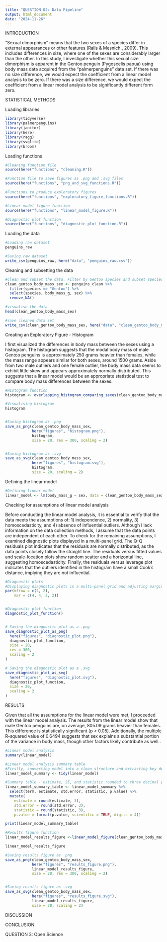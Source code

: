 ```yaml
---
title: "QUESTION 02: Data Pipeline"
output: html_document
date: "2024-11-26"
---
```


INTRODUCTION

"Sexual dimorphism" means that the two sexes of a species differ in external appearances or other features (Ralls & Mesnich., 2009). This includes differences in size, where one of the sexes are considerably larger than the other. In this study, I investigate whether this sexual size dimorphism is apparent in the Gentoo penguin (Pygoscelis papua) using body mass data acquired from the "palmerpenguins" data set. If there was no size difference, we would expect the coefficient from a linear model analysis to be zero. If there was a size difference, we would expect the coefficient from a linear model analysis to be significantly different form zero.


STATISTICAL METHODS

Loading libraries

```r
library(tidyverse)
library(palmerpenguins)
library(janitor)
library(here)
library(ragg)
library(svglite)
library(broom)
```


Loading functions

```r
#Cleaning function file
source(here("functions", "cleaning.R"))

#Function file to save figures as .png and .svg files
source(here("functions", "png_and_svg_functions.R"))

#Functions to produce exploratory figures 
source(here("functions", "exploratory_figure_functions.R"))

#Linear model figure function
source(here("functions", "linear_model_figure.R"))

#Diagnostic plot function
source(here("functions", "diagnostic_plot_function.R"))
```


Loading the data

```r
#Loading raw dataset
penguins_raw

#Saving raw dataset
write_csv(penguins_raw, here("data", "penguins_raw.csv"))
```


Cleaning and subsetting the data

```r
#Clean and subset the data. Filter by Gentoo species and subset species, body mass and sex
clean_gentoo_body_mass_sex <- penguins_clean %>%
  filter(species == "Gentoo") %>%   
  select(species, body_mass_g, sex) %>%  
  remove_NA() 

#visualise the data 
head(clean_gentoo_body_mass_sex)

#save cleaned data set
write_csv(clean_gentoo_body_mass_sex, here("data", "clean_gentoo_body_mass.csv"))
```


Creating an Exploratory Figure - Histogram

I first visualized the differences in body mass between the sexes using a histogram. The histogram suggests that the modal body mass of male Gentoo penguins is approximately 250 grams heavier than females, while the mass range appears similar for both sexes, around 1500 grams. Aside from two male outliers and one female outlier, the body mass data seems to exhibit little skew and appears approximately normally distributed. This suggests that a linear model would be an appropriate statistical test to compare body mass differences between the sexes.

```r
#Histogram function
histogram <- overlapping_histogram_comparing_sexes(clean_gentoo_body_mass_sex, body_mass_g, sex, "Body Mass(g)", "Count")

#Visualising histogram 
histogram


#Saving histogram as .png 
save_as_png(clean_gentoo_body_mass_sex, 
            here("figures", "histogram.png"), 
            histogram,
            size = 20, res = 300, scaling = 2)


#Saving histogram as .svg
save_as_svg(clean_gentoo_body_mass_sex,
            here("figures", "histogram.svg"),
            histogram,
            size = 20, scaling = 2)
```


Defining the linear model 

```r
#Defining linear model
linear_model <- lm(body_mass_g ~ sex, data = clean_gentoo_body_mass_sex)
```


Checking for assumptions of linear model analysis 

Before conducting the linear model analysis, it is essential to verify that the data meets the assumptions of: 1) independence, 2) normality, 3) homoscedasticity, and 4) absence of influential outliers. Although I lack information on the data collection methods, I assume that the data points are independent of each other. To check for the remaining assumptions, I examined diagnostic plots displayed in a multi-panel grid. The Q-Q residuals plot indicates that the residuals are normally distributed, as the data points closely follow the straight line. The residuals versus fitted values and scale-location plots show random scatter and a horizontal line, suggesting homoscedasticity. Finally, the residuals versus leverage plot indicates that the outliers identified in the histogram have a small Cook's distance, implying they are not influential.

```r
#Diagnostic plots 
#Displaying diagnostic plots in a multi-panel grid and adjusting margin size 
par(mfrow = c(2, 2), 
    mar = c(4, 4, 2, 2))  


#Diagnostic plot function
diagnostic_plot_function()


# Saving the diagnostic plot as a .png
save_diagnostic_plot_as_png(
  here("figures", "diagnostic_plot.png"),  
  diagnostic_plot_function,                    
  size = 20,                               
  res = 300,                              
  scaling = 2                              
)

# Saving the diagnostic plot as a .svg
save_diagnostic_plot_as_svg(
  here("figures", "diagnostic_plot.svg"),  
  diagnostic_plot_function,                    
  size = 20,                               
  scaling = 2                              
)
```


RESULTS

Given that all the assumptions for the linear model were met, I proceeded with the linear model analysis. The results from the linear model show that male Gentoo penguins are, on average, 805.09 grams heavier than females. This difference is statistically significant (p < 0.05). Additionally, the multiple R-squared value of 0.6494 suggests that sex explains a substantial portion of the variance in body mass, though other factors likely contribute as well..  

```r
#Linear model analysis 
summary(linear_model)
```


```r
#Linear model analysis summary table
#Firstly, converting model into a clean structure and extracting key details 
linear_model_summary <- tidy(linear_model)   

#Summary table - estimate, SE, and statistic rounded to three decimal points and p-values to 4 significant figures  
linear_model_summary_table <- linear_model_summary %>%
  select(term, estimate, std.error, statistic, p.value) %>%
  mutate(    
    estimate = round(estimate, 3),
    std.error = round(std.error, 3),
    statistic = round(statistic, 3),
    p.value = format(p.value, scientific = TRUE, digits = 4)) 

print(linear_model_summary_table)
```


```r
#Results figure function
linear_model_results_figure <-linear_model_figure(clean_gentoo_body_mass_sex, sex, body_mass_g, "Sex", "Body Mass (g)")

linear_model_results_figure

#Saving results figure as .png 
save_as_png(clean_gentoo_body_mass_sex, 
            here("figures", "results_figure.png"), 
            linear_model_results_figure,
            size = 20, res = 300, scaling = 2)


#Saving results figure as .svg
save_as_svg(clean_gentoo_body_mass_sex,
            here("figures", "results_figure.svg"),
            linear_model_results_figure,
            size = 20, scaling = 2)
```

DISCUSSION


CONCLUSION



QUESTION 3: Open Science
